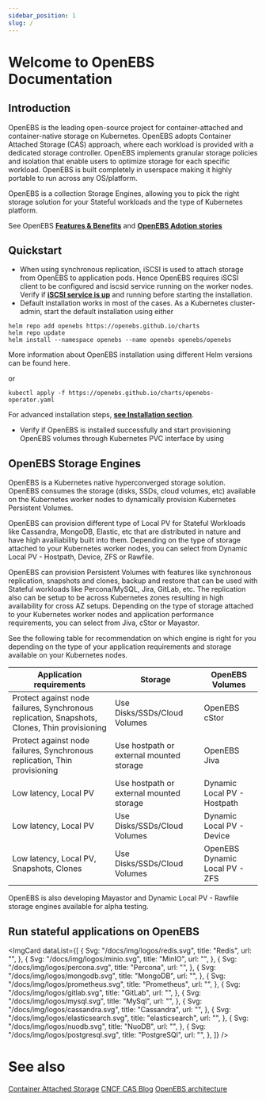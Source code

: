 ```yaml
---
sidebar_position: 1
slug: /
---
```



# Welcome to OpenEBS Documentation

## Introduction

OpenEBS is the leading open-source project for container-attached and container-native storage on Kubernetes. OpenEBS adopts Container Attached Storage (CAS) approach, where each workload is provided with a dedicated storage controller. OpenEBS implements granular storage policies and isolation that enable users to optimize storage for each specific workload. OpenEBS is built completely in userspace making it highly portable to run across any OS/platform.

OpenEBS is a collection Storage Engines, allowing you to pick the right storage solution for your Stateful workloads and the type of Kubernetes platform.

See OpenEBS **[Features & Benefits](https://openebs.io)** and **[OpenEBS Adotion stories](https://openebs.io)**

## Quickstart

- When using synchronous replication, iSCSI is used to attach storage from OpenEBS to application pods. Hence OpenEBS requires iSCSI client to be configured and iscsid service running on the worker nodes. Verify if **[iSCSI service is up](https://openebs.io)** and running before starting the installation.
- Default installation works in most of the cases. As a Kubernetes cluster-admin, start the default installation using either

```shell
helm repo add openebs https://openebs.github.io/charts
helm repo update
helm install --namespace openebs --name openebs openebs/openebs
```

More information about OpenEBS installation using different Helm versions can be found here.

or

```shell
kubectl apply -f https://openebs.github.io/charts/openebs-operator.yaml
```

For advanced installation steps, **[see Installation section](https://openebs.io)**.

- Verify if OpenEBS is installed successfully and start provisioning OpenEBS volumes through Kubernetes PVC interface by using

## OpenEBS Storage Engines

OpenEBS is a Kubernetes native hyperconverged storage solution. OpenEBS consumes the storage (disks, SSDs, cloud volumes, etc) available on the Kubernetes worker nodes to dynamically provision Kubernetes Persistent Volumes.

OpenEBS can provision different type of Local PV for Stateful Workloads like Cassandra, MongoDB, Elastic, etc that are distributed in nature and have high availiability built into them. Depending on the type of storage attached to your Kubernetes worker nodes, you can select from Dynamic Local PV - Hostpath, Device, ZFS or Rawfile.

OpenEBS can provision Persistent Volumes with features like synchronous replication, snapshots and clones, backup and restore that can be used with Stateful workloads like Percona/MySQL, Jira, GitLab, etc. The replication also can be setup to be across Kubernetes zones resulting in high availability for cross AZ setups. Depending on the type of storage attached to your Kubernetes worker nodes and application performance requirements, you can select from Jiva, cStor or Mayastor.

See the following table for recommendation on which engine is right for you depending on the type of your application requirements and storage available on your Kubernetes nodes.

<table>
  <thead>
    <tr>
      <th>Application requirements</th>
      <th>Storage</th>
      <th>OpenEBS Volumes</th>
    </tr>
  </thead>
  <tbody>
    <tr>
      <td>
        Protect against node failures, Synchronous replication, Snapshots,
        Clones, Thin provisioning
      </td>
      <td>Use Disks/SSDs/Cloud Volumes</td>
      <td>OpenEBS cStor</td>
    </tr>
    <tr>
      <td>
        Protect against node failures, Synchronous replication, Thin
        provisioning
      </td>
      <td>Use hostpath or external mounted storage</td>
      <td>OpenEBS Jiva</td>
    </tr>
    <tr>
      <td>Low latency, Local PV</td>
      <td>Use hostpath or external mounted storage</td>
      <td>Dynamic Local PV - Hostpath</td>
    </tr>
    <tr>
      <td>Low latency, Local PV</td>
      <td>Use Disks/SSDs/Cloud Volumes</td>
      <td>Dynamic Local PV - Device</td>
    </tr>
    <tr>
      <td>Low latency, Local PV, Snapshots, Clones</td>
      <td>Use Disks/SSDs/Cloud Volumes</td>
      <td>OpenEBS Dynamic Local PV - ZFS</td>
    </tr>
  </tbody>
</table>

OpenEBS is also developing Mayastor and Dynamic Local PV - Rawfile storage engines available for alpha testing.

## Run stateful applications on OpenEBS

<ImgCard
  dataList={[
    {
      Svg: "/docs/img/logos/redis.svg",
      title: "Redis",
      url: "",
    },
    {
      Svg: "/docs/img/logos/minio.svg",
      title: "MinIO",
      url: "",
    },
    {
      Svg: "/docs/img/logos/percona.svg",
      title: "Percona",
      url: "",
    },
    {
      Svg: "/docs/img/logos/mongodb.svg",
      title: "MongoDB",
      url: "",
    },
    {
      Svg: "/docs/img/logos/prometheus.svg",
      title: "Prometheus",
      url: "",
    },
    {
      Svg: "/docs/img/logos/gitlab.svg",
      title: "GitLab",
      url: "",
    },
    {
      Svg: "/docs/img/logos/mysql.svg",
      title: "MySql",
      url: "",
    },
    {
      Svg: "/docs/img/logos/cassandra.svg",
      title: "Cassandra",
      url: "",
    },
    {
      Svg: "/docs/img/logos/elasticsearch.svg",
      title: "elasticsearch",
      url: "",
    },
    {
      Svg: "/docs/img/logos/nuodb.svg",
      title: "NuoDB",
      url: "",
    },
    {
      Svg: "/docs/img/logos/postgresql.svg",
      title: "PostgreSQl",
      url: "",
    },
  ]}
/>

# See also

[Container Attached Storage](../concepts/container-attached-storage.md) [CNCF CAS Blog](https://www.cncf.io/blog/2020/09/22/container-attached-storage-is-cloud-native-storage-cas/) [OpenEBS architecture](../concepts/openebs-architecture.md)
